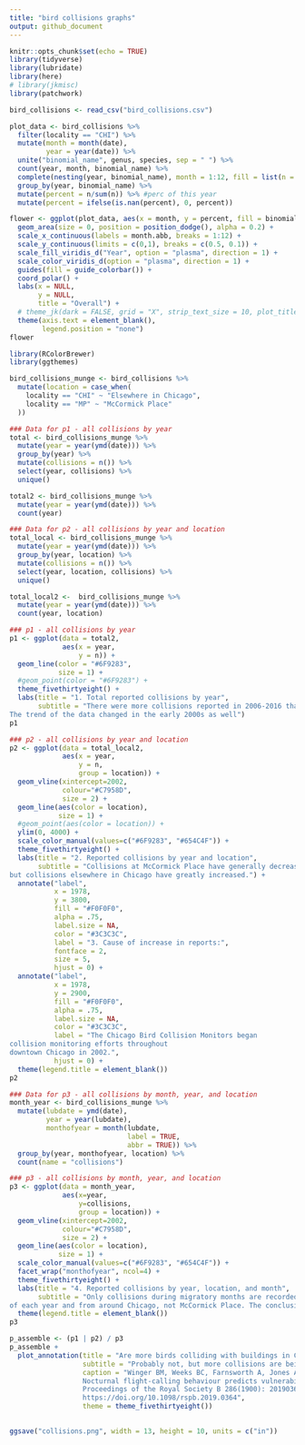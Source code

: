 ```yaml
---
title: "bird collisions graphs"
output: github_document
---
```


```r
knitr::opts_chunk$set(echo = TRUE)
library(tidyverse)
library(lubridate)
library(here)
# library(jkmisc)
library(patchwork)

bird_collisions <- read_csv("bird_collisions.csv")

```
```r
plot_data <- bird_collisions %>%
  filter(locality == "CHI") %>% 
  mutate(month = month(date),
         year = year(date)) %>% 
  unite("binomial_name", genus, species, sep = " ") %>% 
  count(year, month, binomial_name) %>% 
  complete(nesting(year, binomial_name), month = 1:12, fill = list(n = 0)) %>%  #combinatrics 
  group_by(year, binomial_name) %>% 
  mutate(percent = n/sum(n)) %>% #perc of this year
  mutate(percent = ifelse(is.nan(percent), 0, percent))
```
```r
flower <- ggplot(plot_data, aes(x = month, y = percent, fill = binomial_name)) +
  geom_area(size = 0, position = position_dodge(), alpha = 0.2) +
  scale_x_continuous(labels = month.abb, breaks = 1:12) +
  scale_y_continuous(limits = c(0,1), breaks = c(0.5, 0.1)) +
  scale_fill_viridis_d("Year", option = "plasma", direction = 1) +
  scale_color_viridis_d(option = "plasma", direction = 1) +
  guides(fill = guide_colorbar()) +
  coord_polar() +
  labs(x = NULL,
       y = NULL,
       title = "Overall") +
  # theme_jk(dark = FALSE, grid = "X", strip_text_size = 10, plot_title_size = 14) +
  theme(axis.text = element_blank(),
        legend.position = "none")
flower
```
```r
library(RColorBrewer)
library(ggthemes)

```

```r
bird_collisions_munge <- bird_collisions %>%
  mutate(location = case_when(
    locality == "CHI" ~ "Elsewhere in Chicago",
    locality == "MP" ~ "McCormick Place"
  ))
```

```r
### Data for p1 - all collisions by year 
total <- bird_collisions_munge %>%
  mutate(year = year(ymd(date))) %>%
  group_by(year) %>%
  mutate(collisions = n()) %>%
  select(year, collisions) %>%
  unique()
```
```r
total2 <- bird_collisions_munge %>% 
  mutate(year = year(ymd(date))) %>%
  count(year)
```

```r
### Data for p2 - all collisions by year and location
total_local <- bird_collisions_munge %>%
  mutate(year = year(ymd(date))) %>%
  group_by(year, location) %>%
  mutate(collisions = n()) %>%
  select(year, location, collisions) %>%
  unique()
```
```r
total_local2 <-  bird_collisions_munge %>% 
  mutate(year = year(ymd(date))) %>%
  count(year, location)
```
```r
### p1 - all collisions by year 
p1 <- ggplot(data = total2,
             aes(x = year,
                 y = n)) +
  geom_line(color = "#6F9283",
            size = 1) +
  #geom_point(color = "#6F9283") + 
  theme_fivethirtyeight() + 
  labs(title = "1. Total reported collisions by year",
       subtitle = "There were more collisions reported in 2006-2016 than in earlier years.
The trend of the data changed in the early 2000s as well")
p1
```
```r
### p2 - all collisions by year and location
p2 <- ggplot(data = total_local2,
             aes(x = year,
                 y = n,
                 group = location)) +
  geom_vline(xintercept=2002,
             colour="#C7958D",
             size = 2) +
  geom_line(aes(color = location),
            size = 1) +
  #geom_point(aes(color = location)) + 
  ylim(0, 4000) +
  scale_color_manual(values=c("#6F9283", "#654C4F")) +
  theme_fivethirtyeight() + 
  labs(title = "2. Reported collisions by year and location",
       subtitle = "Collisions at McCormick Place have generally decreased, 
but collisions elsewhere in Chicago have greatly increased.") +
  annotate("label",
           x = 1978,
           y = 3800,
           fill = "#F0F0F0",
           alpha = .75,
           label.size = NA,
           color = "#3C3C3C",
           label = "3. Cause of increase in reports:",
           fontface = 2,
           size = 5,
           hjust = 0) + 
  annotate("label",
           x = 1978, 
           y = 2900, 
           fill = "#F0F0F0",
           alpha = .75, 
           label.size = NA, 
           color = "#3C3C3C",
           label = "The Chicago Bird Collision Monitors began 
collision monitoring efforts throughout 
downtown Chicago in 2002.",
           hjust = 0) +
  theme(legend.title = element_blank())
p2
```
```r
### Data for p3 - all collisions by month, year, and location
month_year <- bird_collisions_munge %>%
  mutate(lubdate = ymd(date),
         year = year(lubdate),
         monthofyear = month(lubdate,
                             label = TRUE,
                             abbr = TRUE)) %>%
  group_by(year, monthofyear, location) %>%
  count(name = "collisions")
```

```r
### p3 - all collisions by month, year, and location
p3 <- ggplot(data = month_year,
             aes(x=year,
                 y=collisions,
                 group = location)) +
  geom_vline(xintercept=2002,
             colour="#C7958D",
             size = 2) +
  geom_line(aes(color = location),
            size = 1) +
  scale_color_manual(values=c("#6F9283", "#654C4F")) +
  facet_wrap("monthofyear", ncol=4) + 
  theme_fivethirtyeight() + 
  labs(title = "4. Reported collisions by year, location, and month",
       subtitle = "Only collisions during migratory months are recorded. Most of the new collision reports are from May, September, and October
of each year and from around Chicago, not McCormick Place. The conclusion? Collisions may not be increasing, but reporting is.") +
  theme(legend.title = element_blank())
p3
```
```r
p_assemble <- (p1 | p2) / p3
p_assemble + 
  plot_annotation(title = "Are more birds colliding with buildings in Chicago?",
                  subtitle = "Probably not, but more collisions are being reported.",
                  caption = "Winger BM, Weeks BC, Farnsworth A, Jones AW, Hennen M, Willard DE (2019)
                  Nocturnal flight-calling behaviour predicts vulnerability to artificial light in migratory birds. 
                  Proceedings of the Royal Society B 286(1900): 20190364. 
                  https://doi.org/10.1098/rspb.2019.0364",
                  theme = theme_fivethirtyeight())
                
```
```r
ggsave("collisions.png", width = 13, height = 10, units = c("in"))
```

